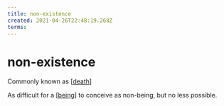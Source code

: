 ```yaml
---
title: non-existence
created: 2021-04-26T22:48:19.268Z
terms:
---
```


# non-existence

Commonly known as [[death]]

As difficult for a [[being]] to conceive as non-being, but no less possible.

[//begin]: # 'Autogenerated link references for markdown compatibility'
[death]: death 'death'
[being]: being 'being'
[//end]: # 'Autogenerated link references'
